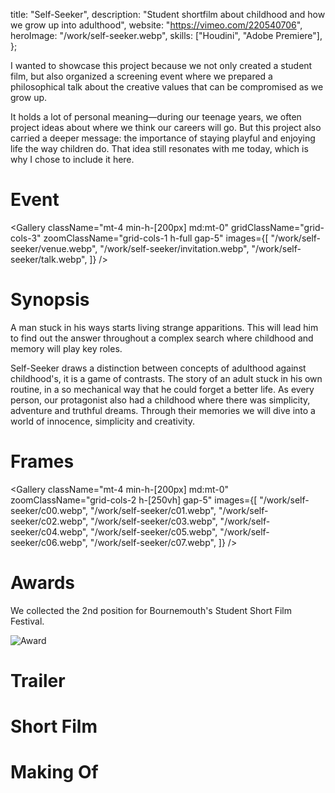   title: "Self-Seeker",
  description:
    "Student shortfilm about childhood and how we grow up into adulthood",
  website: "<https://vimeo.com/220540706>",
  heroImage: "/work/self-seeker.webp",
  skills: ["Houdini", "Adobe Premiere"],
};

I wanted to showcase this project because we not only created a student film,
but also organized a screening event where we prepared a philosophical talk
about the creative values that can be compromised as we grow up.

It holds a lot of personal meaning—during our teenage years, we often project
ideas about where we think our careers will go. But this project also carried a
deeper message: the importance of staying playful and enjoying life the way
children do. That idea still resonates with me today, which is why I chose to
include it here.

# Event

<Gallery
  className="mt-4 min-h-[200px] md:mt-0"
  gridClassName="grid-cols-3"
  zoomClassName="grid-cols-1 h-full gap-5"
  images={[
    "/work/self-seeker/venue.webp",
    "/work/self-seeker/invitation.webp",
    "/work/self-seeker/talk.webp",
  ]}
/>

# Synopsis

A man stuck in his ways starts living strange apparitions. This will lead him
to find out the answer throughout a complex search where childhood and memory
will play key roles.

Self-Seeker draws a distinction between concepts of adulthood against
childhood's, it is a game of contrasts. The story of an adult stuck in his own
routine, in a so mechanical way that he could forget a better life. As every
person, our protagonist also had a childhood where there was simplicity,
adventure and truthful dreams. Through their memories we will dive into a world
of innocence, simplicity and creativity.

# Frames

<Gallery
  className="mt-4 min-h-[200px] md:mt-0"
  zoomClassName="grid-cols-2 h-[250vh] gap-5"
  images={[
    "/work/self-seeker/c00.webp",
    "/work/self-seeker/c01.webp",
    "/work/self-seeker/c02.webp",
    "/work/self-seeker/c03.webp",
    "/work/self-seeker/c04.webp",
    "/work/self-seeker/c05.webp",
    "/work/self-seeker/c06.webp",
    "/work/self-seeker/c07.webp",
  ]}
/>

# Awards

We collected the 2nd position for Bournemouth's Student Short Film Festival.

![Award](/work/self-seeker/award.webp)

# Trailer

<VideoEmbed src="https://www.youtube.com/embed/ken14EvY0hs" />

# Short Film

<VideoEmbed src="https://player.vimeo.com/video/101960148" />

# Making Of

<VideoEmbed src="https://www.youtube.com/embed/OXaYZ39qnW8" />
